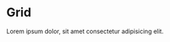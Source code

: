 # Grid

<HeaderComponent
  htmlTag="studs-grid"
  jsxTag="StudsGrid"
  version="Since 2.0"
  status="Unstable"
  urlGithub="display/grid.ts"
  urlStrbook="#"
/>

Lorem ipsum dolor, sit amet consectetur adipisicing elit.
